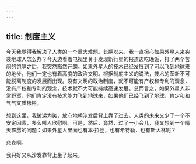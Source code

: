 ```yaml
---
---
---
```

title: 制度主义
---




今天我觉得我解决了人类的一个重大难题。长期以来，我一直担心如果外星人来突袭地球人怎么办？今天边看着电视里关于发现新行星的报道边吃晚饭，打了两个苦闷的饱嗝之后，我突然豁然开朗。如果外星人的技术已经发展到了可以飞到地球来的地步，他们一定也有着高度的政治文明。根据制度主义的说法，技术的革新不可能脱离制度的发展而出现。没有文明的政治制度，就不可能有产权和专利的观念，没有产权和专利的观念，技术就不大可能持续高速发展。总而言之，如果外星人非常野蛮，他们肯定没有技术能力飞到地球来，如果他们已经飞到了地球，肯定和和气气文质彬彬。

想到这里，我破涕为笑，放心地朝沙发后背上靠了过去。人类的未来又少了一个不安定因素，多么叫人欣慰啊。可是，然后，竟然，过了一小会儿，我又想到一个晴天霹雳的问题：如果外星人里面也有本·拉登，也有希特勒，也有斯大林呢？

悲哀啊。

我只好又从沙发靠背上坐了起来。